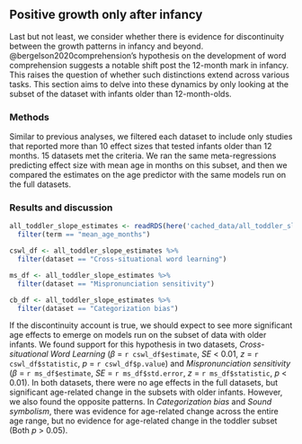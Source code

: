 
## Positive growth only after infancy

Last but not least, we consider whether there is evidence for discontinuity between the growth patterns in infancy and beyond. @bergelson2020comprehension's hypothesis on the development of word comprehension suggests a notable shift post the 12-month mark in infancy. This raises the question of whether such distinctions extend across various tasks. This section aims to delve into these dynamics by only looking at the subset of the dataset with infants older than 12-month-olds. 

### Methods

Similar to previous analyses, we filtered each dataset to include only studies that reported more than 10 effect sizes that tested infants older than 12 months. 15 datasets met the criteria. We ran the same meta-regressions predicting effect size with mean age in months on this subset, and then we compared the estimates on the age predictor with the same models run on the full datasets.   

### Results and discussion 

```r
all_toddler_slope_estimates <- readRDS(here('cached_data/all_toddler_slope_estimates.Rds')) %>% mutate_if(is.numeric, round, 2) %>% 
  filter(term == "mean_age_months")

cswl_df <- all_toddler_slope_estimates %>% 
  filter(dataset == "Cross-situational word learning")

ms_df <- all_toddler_slope_estimates %>% 
  filter(dataset == "Mispronunciation sensitivity")

cb_df <- all_toddler_slope_estimates %>% 
  filter(dataset == "Categorization bias")

```


If the discontinuity account is true, we should expect to see more significant age effects  to emerge on models run on the subset of data with older infants. We found support for this hypothesis in two datasets, *Cross-situational Word Learning* ($\beta$ = `r cswl_df$estimate`, *SE* < 0.01, *z* = `r cswl_df$statistic`, *p* = `r cswl_df$p.value`) and *Mispronunciation sensitivity* ($\beta$ = `r ms_df$estimate`, *SE* = `r ms_df$std.error`, *z* = `r ms_df$statistic`, *p* < 0.01). In both datasets, there were no age effects in the full datasets, but significant age-related change in the subsets with older infants. However, we also found the opposite patterns. In *Categorization bias* and *Sound symbolism*, there was evidence for age-related change across the entire age range, but no evidence for age-related change in the toddler subset (Both *p* > 0.05). 
